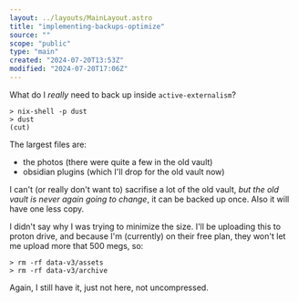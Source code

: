 ```yaml
---
layout: ../layouts/MainLayout.astro
title: "implementing-backups-optimize"
source: ""
scope: "public"
type: "main"
created: "2024-07-20T13:53Z"
modified: "2024-07-20T17:06Z"
---
```


What do I *really* need to back up inside `active-externalism`?

```shell
> nix-shell -p dust
> dust
(cut)
```

The largest files are:
- the photos (there were quite a few in the old vault)
- obsidian plugins (which I'll drop for the old vault now)

I can't (or really don't want to) sacrifise a lot of the old vault, *but the old vault is never again going to change*, it can be backed up once. Also it will have one less copy.

I didn't say why I was trying to minimize the size. I'll be uploading this to proton drive, and because I'm (currently) on their free plan, they won't let me upload more that 500 megs, so:

```shell
> rm -rf data-v3/assets
> rm -rf data-v3/archive
```

Again, I still have it, just not here, not uncompressed.